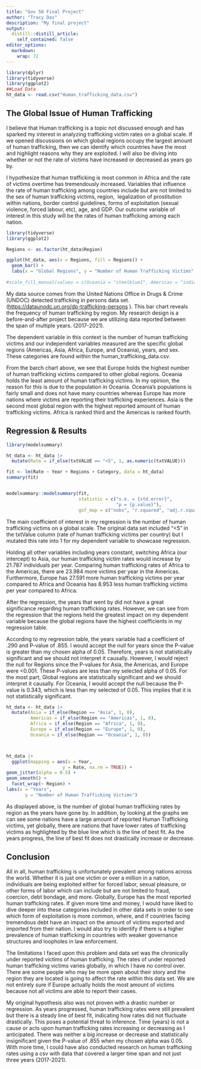 ```yaml
---
title: "Gov 50 Final Project"
author: "Tracy Das"
description: "My final project"
output:
  distill::distill_article:
    self_contained: false
editor_options: 
  markdown: 
    wrap: 72
---
```


```r
library(dplyr)
library(tidyverse)
library(ggplot2)
##Load Data
ht_data <- read.csv("Human_trafficking_data.csv") 
```

## The Global Issue of Human Trafficking

I believe that Human trafficking is a topic not discussed enough and has
sparked my interest in analyzing trafficking victim rates on a global
scale. If we opened discussions on which global regions occupy the
largest amount of human trafficking, then we can identify which
countries have the most and highlight reasons why they are exploited. I
will also be diving into whether or not the rate of victims have
increased or decreased as years go by.

I hypothesize that human trafficking is most common in Africa and the
rate of victims overtime has tremendously increased. Variables that
influence the rate of human trafficking among countries include but are
not limited to the sex of human trafficking victims, region, 
legalization of prostitution within nations, border control guidelines,
forms of exploitation (sexual violence, forced labour, etc), age, and
GDP. Our outcome variable of interest in this study will be the rates of
human trafficking among each nation.

```r
library(tidyverse)
library(ggplot2)

Regions <- as.factor(ht_data$Region)

ggplot(ht_data, aes(x = Regions, fill = Regions)) +
  geom_bar() + 
  labs(x = "Global Regions", y = "Number of Human Trafficking Victims", title= "Distribution of Human Trafficking by Region")
  
#scale_fill_manual(values = c(Oceania = "steelblue1", Americas = "indianred1", Africa = "turquoise2", Asia = "orange", Europe = "maroon1", ` ` = "purple"))
```

My data source comes from the United Nations Office in Drugs & Crime
(UNDOC) detected trafficking in persons data set.
(<https://dataunodc.un.org/dp-trafficking-persons> ). This bar chart
reveals the frequency of human trafficking by region. My research design
is a before-and-after project because we are utilizing data reported
between the span of multiple years. (2017-2021).

The dependent variable in this context is the number of human
trafficking victims and our independent variables measured are the
specific global regions (Americas, Asia, Africa, Europe, and Oceania),
years, and sex. These categories are found within the
human_trafficking_data.csv.  

From the barch chart above, we see that Europe holds the highest number
of human trafficking victims compared to other global regions. Oceania
holds the least amount of human trafficking victims. In my opinion, the
reason for this is due to the population in Oceania. Oceania's
populations is fairly small and does not have many countries whereas
Europe has more nations where victims are reporting their trafficking
experiences. Asia is the second most global region with the highest
reported amount of human trafficking victims. Africa is ranked third and
the Americas is ranked fourth.

## Regression & Results

```r
library(modelsummary)

ht_data <- ht_data |>
  mutate(Rate = if_else(txtVALUE == "<5", 1, as.numeric(txtVALUE)))

fit <- lm(Rate ~ Year + Regions + Category, data = ht_data)
summary(fit)


modelsummary::modelsummary(fit,
                           statistic = c("s.e. = {std.error}",
                                         "p = {p.value}"),
                           gof_map = c("nobs", "r.squared", "adj.r.squared"))
```

The main coefficient of interest in my regression is the number of human
trafficking victims on a global scale. The original data set included
"\<5" in the txtValue column (rate of human trafficking victims per
country) but I mutated this rate into 1 for my dependent variable to
showcase regression.

Holding all other variables including years constant, switching Africa
(our intercept) to Asia, our human trafficking victim rates would
increase by 21.787 individuals per year. Comparing human trafficking
rates of Africa to the Americas, there are 23.984 more victims per year
in the Americas. Furthermore, Europe has 27.591 more human trafficking
victims per year compared to Africa and Oceania has 8.953 less human
trafficking victims per year compared to Africa.

After the regression, the years that went by did not have a great
significance regarding human trafficking rates. However, we can see from
the regression that the regions held the greatest impact on my dependent
variable because the global regions have the highest coefficients in my
regression table.

According to my regression table, the years variable had a coefficient
of .290 and P-value of .855. I would accept the null for years since the
P-value is greater than my chosen alpha of 0.05. Therefore, years is not
statistically significant and we should not interpret it causally.
However, I would reject the null for Regions since the P-values for
Asia, the Americas, and Europe were \<0.001. These P-values are less
than my selected alpha of 0.05. For the most part, Global regions are
statistically significant and we should interpret it causally. For
Oceania, I would accept the null because the P-value is 0.343, which is
less than my selected of 0.05. This implies that it is not statistically
significant.

```r
ht_data <- ht_data |>
  mutate(Asia = if_else(Region == "Asia", 1, 0),
         Americas = if_else(Region == "Americas", 1, 0),
         Africa = if_else(Region == "Africa", 1, 0),
         Europe = if_else(Region == "Europe", 1, 0),
         Oceania = if_else(Region == "Oceania", 1, 0))



ht_data |> 
  ggplot(mapping = aes(x = Year, 
                     y = Rate, na.rm = TRUE)) +
geom_jitter(alpha = 0.5) +
geom_smooth() + 
  facet_wrap(~ Region) + 
labs(x = "Years",
       y = "Number of Human Trafficking Victims")
```

As displayed above, is the number of global human trafficking rates by
region as the years have gone by. In addition, by looking at the graphs
we can see some nations have a large amount of reported Human
Trafficking victims, yet globally, there are nations that have lower
rates of trafficking victims as highlighted by the blue line which is
the line of best fit. As the years progress, the line of best fit does
not drastically increase or decrease.

## Conclusion

All in all, human trafficking is unfortunately prevalent among nations
across the world. Whether it is just one victim or over a million in a
nation, individuals are being exploited either for forced labor, sexual
pleasure, or other forms of labor which can include but are not limited
to fraud, coercion, debt bondage, and more. Globally, Europe has the
most reported human trafficking rates. If given more time and money, I
would have liked to dive deeper into these categories included in other
data sets in order to see which form of exploitation is more common,
where, and if countries facing tremendous debt have an impact on the
amount of victims exported and imported from their nation. I would also
try to identify if there is a higher prevalence of human trafficking in
countries with weaker governance structures and loopholes in law
enforcement.

The limitations I faced upon this problem and data set was the
chronically under reported victims of human trafficking. The rates of
under reported human trafficking victims varies globally, in which I
have no control over. There are some people who may be more open about
their story and the region they are located is going to affect the rate
within this data set. We are not entirely sure if Europe actually holds
the most amount of victims because not all victims are able to report
their cases.

My original hypothesis also was not proven with a drastic number or
regression. As years progressed, human trafficking rates were still
prevalent but there is a steady line of best fit, indicating how rates
did not fluctuate drastically. This poses a potential threat to
inference. Time (years) is not a cause or acts upon human trafficking
rates increasing or decreasing as I anticipated. There was neither a big
increase or decrease and statistically insignificant given the P-value
of .855 when my chosen alpha was 0.05. With more time, I could have also
conducted research on human trafficking rates using a csv with data that
covered a larger time span and not just three years (2017-2021).

\
